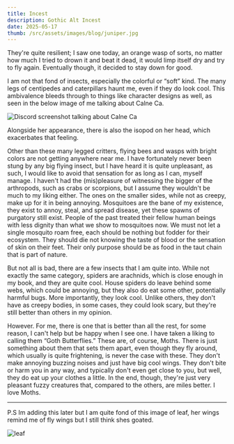 ```yaml
---
title: Incest
description: Gothic Alt Incest
date: 2025-05-17
thumb: /src/assets/images/blog/juniper.jpg
---
```


They're quite resilient; I saw one today, an orange wasp of sorts, no matter how much I tried to drown it and beat it dead, it would limp itself dry and try to fly again. Eventually though, it decided to stay down for good.

I am not that fond of insects, especially the colorful or “soft” kind. The many legs of centipedes and caterpillars haunt me, even if they do look cool. This ambivalence bleeds through to things like character designs as well, as seen in the below image of me talking about Calne Ca.

![Discord screenshot talking about Calne Ca](https://lel.hadsex.today/77gJ8BxWj.png)

Alongside her appearance, there is also the isopod on her head, which exacerbates that feeling.

Other than these many legged critters, flying bees and wasps with bright colors are not getting anywhere near me. I have fortunately never been stung by any big flying insect, but I have heard it is quite unpleasant, as such, I would like to avoid that sensation for as long as I can, myself manage.
I haven't had the (mis)pleasure of witnessing the bigger of the arthropods, such as crabs or scorpions, but I assume they wouldn't be much to my liking either.
The ones on the smaller sides, while not as creepy, make up for it in being annoying. Mosquitoes are the bane of my existence, they exist to annoy, steal, and spread disease, yet these spawns of purgatory still exist. People of the past treated their fellow human beings with less dignity than what we show to mosquitoes now. We must not let a single mosquito roam free, each should be nothing but fodder for their ecosystem. They should die not knowing the taste of blood or the sensation of skin on their feet. Their only purpose should be as food in the taut chain that is part of nature.

But not all is bad, there are a few insects that I am quite into. While not exactly the same category, spiders are arachnids, which is close enough in my book, and they are quite cool. House spiders do leave behind some webs, which could be annoying, but they also do eat some other, potentially harmful bugs. More importantly, they look cool. Unlike others, they don't have as creepy bodies, in some cases, they could look scary, but they're still better than others in my opinion.

However. For me, there is one that is better than all the rest, for some reason, I can't help but be happy when I see one. I have taken a liking to calling them “Goth Butterflies.” These are, of course, Moths.
There is just something about them that sets them apart, even though they fly around, which usually is quite frightening, is never the case with these. They don't make annoying buzzing noises and just have big cool wings. They don't bite or harm you in any way, and typically don't even get close to you, but well, they do eat up your clothes a little. In the end, though, they're just very pleasant fuzzy creatures that, compared to the others, are miles better. I love Moths. 

---

P.S Im adding this later but I am quite fond of this image of leaf, her wings remind me of fly wings but I still think shes goated.

![leaf](src\assets\images\blog\incest\sensei_doodle_sensei_nozomi_and_leaf_blue_archive_and_1_more_drawn_by_jiejiang_salty__sample-31667500f88ef2cbfdecaac3118e878b.jpg)
